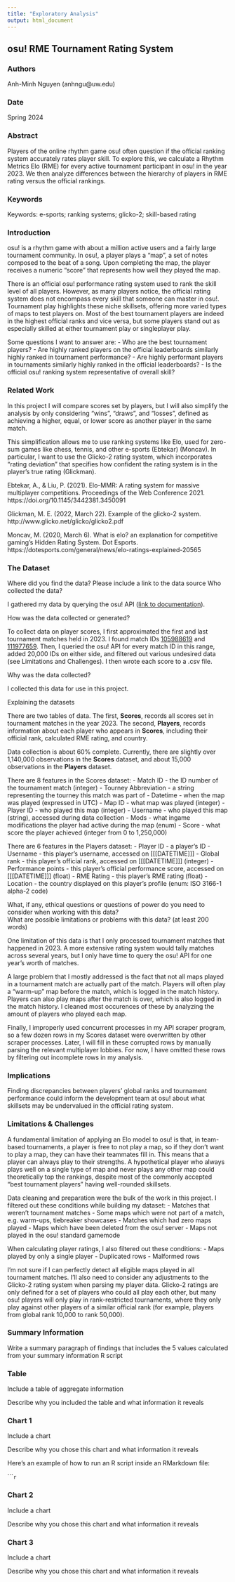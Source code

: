 ```yaml
---
title: "Exploratory Analysis"
output: html_document
---
```


## osu! RME Tournament Rating System

### Authors

Anh-Minh Nguyen (anhngu@uw.edu)

### Date

Spring 2024

### Abstract

Players of the online rhythm game osu! often question if the official ranking system accurately rates player skill. To explore this, we calculate a Rhythm Metrics Elo (RME) for every active tournament participant in osu! in the year 2023. We then analyze differences between the hierarchy of players in RME rating versus the official rankings. 

### Keywords

Keywords: e-sports; ranking systems; glicko-2; skill-based rating

### Introduction  

osu! is a rhythm game with about a million active users and a fairly large tournament community. In osu!, a player plays a "map", a set of notes composed to the beat of a song. Upon completing the map, the player receives a numeric "score" that represents how well they played the map. 

There is an official osu! performance rating system used to rank the skill level of all players. However, as many players notice, the official rating system does not encompass every skill that someone can master in osu!. Tournament play highlights these niche skillsets, offering more varied types of maps to test players on. Most of the best tournament players are indeed in the highest official ranks and vice versa, but some players stand out as especially skilled at either tournament play or singleplayer play.

Some questions I want to answer are:
- Who are the best tournament players?
- Are highly ranked players on the official leaderboards similarly highly ranked in tournament performance?
- Are highly performant players in tournaments similarly highly ranked in the official leaderboards?
- Is the official osu! ranking system representative of overall skill?

### Related Work  

In this project I will compare scores set by players, but I will also simplify the analysis by only considering "wins", "draws", and "losses", defined as achieving a higher, equal, or lower score as another player in the same match.

This simplification allows me to use ranking systems like Elo, used for zero-sum games like chess, tennis, and other e-sports (Ebtekar) (Moncav). In particular, I want to use the Glicko-2 rating system, which incorporates "rating deviation" that specifies how confident the rating system is in the player's true rating (Glickman).  

Ebtekar, A., & Liu, P. (2021). Elo-MMR: A rating system for massive multiplayer competitions. Proceedings of the Web Conference 2021. https://doi.org/10.1145/3442381.3450091 

Glickman, M. E. (2022, March 22). Example of the glicko-2 system. http://www.glicko.net/glicko/glicko2.pdf 

Moncav, M. (2020, March 6). What is elo? an explanation for competitive gaming’s Hidden Rating System. Dot Esports. https://dotesports.com/general/news/elo-ratings-explained-20565 

### The Dataset

Where did you find the data? Please include a link to the data source
Who collected the data?  

I gathered my data by querying the osu! API ([link to documentation](https://osu.ppy.sh/docs/index.html)).

How was the data collected or generated?  

To collect data on player scores, I first approximated the first and last tournament matches held in 2023. I found match IDs [105988619](https://osu.ppy.sh/community/matches/105988619) and [111977659](https://osu.ppy.sh/community/matches/111977659). Then, I queried the osu! API for every match ID in this range, added 20,000 IDs on either side, and filtered out various undesired data (see Limitations and Challenges). I then wrote each score to a .csv file. 

Why was the data collected?  

I collected this data for use in this project.

Explaining the datasets

There are two tables of data. The first, **Scores**, records all scores set in tournament matches in the year 2023. The second, **Players**, records information about each player who appears in **Scores**, including their official rank, calculated RME rating, and country. 

Data collection is about 60% complete. Currently, there are slightly over 1,140,000 observations in the **Scores** dataset, and about 15,000 observations in the **Players** dataset.

There are 8 features in the Scores dataset:
- Match ID - the ID number of the tournament match (integer)
- Tourney Abbreviation - a string representing the tourney this match was part of
- Datetime - when the map was played (expressed in UTC)
- Map ID - what map was played (integer)
- Player ID - who played this map (integer)
- Username - who played this map (string), accessed during data collection
- Mods - what ingame modifications the player had active during the map (enum)
- Score - what score the player achieved (integer from 0 to 1,250,000)

There are 6 features in the Players dataset:
- Player ID - a player's ID 
- Username - this player's username, accessed on [[[DATETIME]]]
- Global rank - this player's official rank, accessed on [[[DATETIME]]] (integer)
- Performance points - this player's official performance score, accessed on [[[DATETIME]]] (float)
- RME Rating - this player's RME rating (float)
- Location - the country displayed on this player's profile (enum: ISO 3166-1 alpha-2 code)

What, if any, ethical questions or questions of power do you need to consider when working with this data?  
What are possible limitations or problems with this data?   (at least 200 words)

One limitation of this data is that I only processed tournament matches that happened in 2023. A more extensive rating system would tally matches across several years, but I only have time to query the osu! API for one year's worth of matches. 

A large problem that I mostly addressed is the fact that not all maps played in a tournament match are actually part of the match. Players will often play a "warm-up" map before the match, which is logged in the match history. Players can also play maps after the match is over, which is also logged in the match history. I cleaned most occurences of these by analyzing the amount of players who played each map.

Finally, I improperly used concurrent processes in my API scraper program, so a few dozen rows in my Scores dataset were overwritten by other scraper processes. Later, I will fill in these corrupted rows by manually parsing the relevant multiplayer lobbies. For now, I have omitted these rows by filtering out incomplete rows in my analysis.

### Implications

Finding discrepancies between players' global ranks and tournament performance could inform the development team at osu! about what skillsets may be undervalued in the official rating system.

### Limitations & Challenges

A fundamental limitation of applying an Elo model to osu! is that, in team-based tournaments, a player is free to not play a map, so if they don't want to play a map, they can have their teammates fill in. This means that a player can always play to their strengths. A hypothetical player who always plays well on a single type of map and never plays any other map could theoretically top the rankings, despite most of the commonly accepted "best tournament players" having well-rounded skillsets.

Data cleaning and preparation were the bulk of the work in this project. I filtered out these conditions while building my dataset:
- Matches that weren't tournament matches
- Some maps which were not part of a match, e.g. warm-ups, tiebreaker showcases
- Matches which had zero maps played
- Maps which have been deleted from the osu! server
- Maps not played in the osu! standard gamemode

When calculating player ratings, I also filtered out these conditions:
- Maps played by only a single player
- Duplicated rows
- Malformed rows


I'm not sure if I can perfectly detect all eligible maps played in all tournament matches. I'll also need to consider any adjustments to the Glicko-2 rating system when parsing my player data. Glicko-2 ratings are only defined for a set of players who could all play each other, but many osu! players will only play in rank-restricted tournaments, where they only play against other players of a similar official rank (for example, players from global rank 10,000 to rank 50,000).

### Summary Information

Write a summary paragraph of findings that includes the 5 values calculated from your summary information R script

### Table

Include a table of aggregate information

Describe why you included the table and what information it reveals

### Chart 1

Include a chart

Describe why you chose this chart and what information it reveals

Here's an example of how to run an R script inside an RMarkdown file:

``````r
```

### Chart 2

Include a chart

Describe why you chose this chart and what information it reveals

### Chart 3

Include a chart

Describe why you chose this chart and what information it reveals
